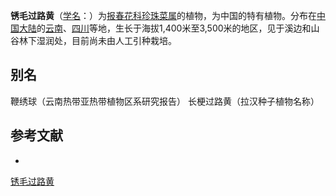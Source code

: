 {{Speciesbox
| name = 锈毛过路黄
| status = 
| status_system = 
| image =
| genus = Lysimachia
| species = drymarifolia
| authority = Franch.
}}

'''锈毛过路黄'''（[[学名|学名]]：{{lang|la|''Lysimachia drymarifolia''}}）为[[报春花科|报春花科]][[珍珠菜属|珍珠菜属]]的植物，为中国的特有植物。分布在[[中国大陆|中国大陆]]的[[云南|云南]]、[[四川|四川]]等地，生长于海拔1,400米至3,500米的地区，见于溪边和山谷林下湿润处，目前尚未由人工引种栽培。

== 别名 ==
鞭绣球（云南热带亚热带植物区系研究报告） 长梗过路黄（拉汉种子植物名称）

== 参考文献 ==
<div class="references-small">
* {{cite web| url =http://www.bioinfo.cn/db05/KmzwSpecies.php?action=view&id=17558| title =锈毛过路黄| work =《中国高等植物数据库全库》| publisher =中国科学院微生物研究所| author =昆明植物研究所| accessdate =2009-02-25| deadurl =yes| archiveurl =https://web.archive.org/web/20160305012345/http://www.bioinfo.cn/db05/KmzwSpecies.php?action=view&id=17558| archivedate =2016-03-05}}
</div>
{{Taxonbar|from=Q15228256}}

[[Category:珍珠菜属|锈毛过路黄]]


{{植物小作品}}